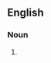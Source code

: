 ==English==

===Noun===
{{wikipedia}}
{{en-noun|sg=[[primary]] [[color]]}}

# {{alternative spelling of|[[primary colour]]}}